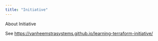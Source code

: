 ```yaml
---
title: "Initiative"
---
```


About Initiative

See <https://vanheemstrasystems.github.io/learning-terraform-initiative/>
